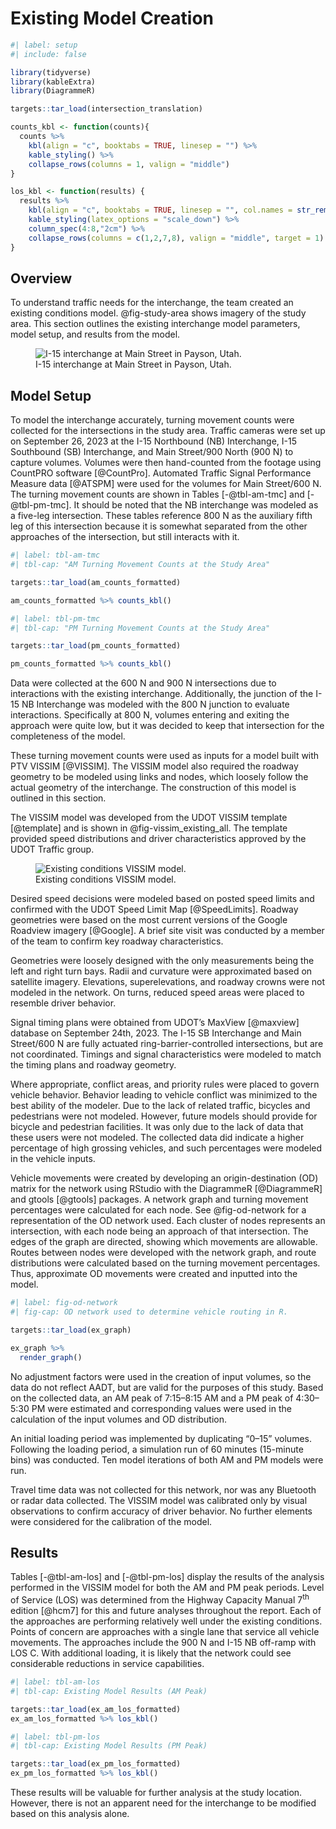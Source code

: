 # Existing Model Creation

```r
#| label: setup
#| include: false

library(tidyverse)
library(kableExtra)
library(DiagrammeR)

targets::tar_load(intersection_translation)

counts_kbl <- function(counts){
  counts %>% 
    kbl(align = "c", booktabs = TRUE, linesep = "") %>% 
    kable_styling() %>% 
    collapse_rows(columns = 1, valign = "middle")
}

los_kbl <- function(results) {
  results %>% 
    kbl(align = "c", booktabs = TRUE, linesep = "", col.names = str_remove(names(.), "_.*")) %>% 
    kable_styling(latex_options = "scale_down") %>%
    column_spec(4:8,"2cm") %>% 
    collapse_rows(columns = c(1,2,7,8), valign = "middle", target = 1)
}
```

## Overview

To understand traffic needs for the interchange, the team created an existing conditions model.
@fig-study-area shows imagery of the study area.
This section outlines the existing interchange model parameters, model setup, and results from the model.

![I-15 interchange at Main Street in Payson, Utah.](figures/study_area.png){#fig-study-area}

## Model Setup

To model the interchange accurately, turning movement counts were collected for the intersections in the study area.
Traffic cameras were set up on September 26, 2023 at the I-15 Northbound (NB) Interchange, I-15 Southbound (SB) Interchange, and Main Street/900 North (900 N) to capture volumes.
Volumes were then hand-counted from the footage using CountPRO software [@CountPro].
Automated Traffic Signal Performance Measure data [@ATSPM] were used for the volumes for Main Street/600 N. The turning movement counts are shown in Tables [-@tbl-am-tmc] and [-@tbl-pm-tmc].
It should be noted that the NB interchange was modeled as a five-leg intersection.
These tables reference 800 N as the auxiliary fifth leg of this intersection because it is somewhat separated from the other approaches of the intersection, but still interacts with it.

```r
#| label: tbl-am-tmc
#| tbl-cap: "AM Turning Movement Counts at the Study Area"

targets::tar_load(am_counts_formatted)

am_counts_formatted %>% counts_kbl()
```

```r
#| label: tbl-pm-tmc
#| tbl-cap: "PM Turning Movement Counts at the Study Area"

targets::tar_load(pm_counts_formatted)

pm_counts_formatted %>% counts_kbl()
```

Data were collected at the 600 N and 900 N intersections due to interactions with the existing interchange.
Additionally, the junction of the I-15 NB Interchange was modeled with the 800 N junction to evaluate interactions.
Specifically at 800 N, volumes entering and exiting the approach were quite low, but it was decided to keep that intersection for the completeness of the model.

These turning movement counts were used as inputs for a model built with PTV VISSIM [@VISSIM].
The VISSIM model also required the roadway geometry to be modeled using links and nodes, which loosely follow the actual geometry of the interchange.
The construction of this model is outlined in this section.

The VISSIM model was developed from the UDOT VISSIM template [@template] and is shown in @fig-vissim_existing_all.
The template provided speed distributions and driver characteristics approved by the UDOT Traffic group.

![Existing conditions VISSIM model.](figures/existing/everythinge.png){#fig-vissim_existing_all}

Desired speed decisions were modeled based on posted speed limits and confirmed with the UDOT Speed Limit Map [@SpeedLimits].
Roadway geometries were based on the most current versions of the Google Roadview imagery [@Google].
A brief site visit was conducted by a member of the team to confirm key roadway characteristics.

Geometries were loosely designed with the only measurements being the left and right turn bays.
Radii and curvature were approximated based on satellite imagery.
Elevations, superelevations, and roadway crowns were not modeled in the network.
On turns, reduced speed areas were placed to resemble driver behavior.

Signal timing plans were obtained from UDOT's MaxView [@maxview] database on September 24th, 2023.
The I-15 SB Interchange and Main Street/600 N are fully actuated ring-barrier-controlled intersections, but are not coordinated.
Timings and signal characteristics were modeled to match the timing plans and roadway geometry.

Where appropriate, conflict areas, and priority rules were placed to govern vehicle behavior.
Behavior leading to vehicle conflict was minimized to the best ability of the modeler.
Due to the lack of related traffic, bicycles and pedestrians were not modeled.
However, future models should provide for bicycle and pedestrian facilities.
It was only due to the lack of data that these users were not modeled.
The collected data did indicate a higher percentage of high grossing vehicles, and such percentages were modeled in the vehicle inputs.
<!-- Due to the limited collected data, over calibration was avoided by preventing elevated levels of detail in the model. -->

Vehicle movements were created by developing an origin-destination (OD) matrix for the network using RStudio with the DiagrammeR [@DiagrammeR] and gtools [@gtools] packages.
A network graph and turning movement percentages were calculated for each node.
See @fig-od-network for a representation of the OD network used.
Each cluster of nodes represents an intersection, with each node being an approach of that intersection.
The edges of the graph are directed, showing which movements are allowable.
Routes between nodes were developed with the network graph, and route distributions were calculated based on the turning movement percentages.
Thus, approximate OD movements were created and inputted into the model.


```r
#| label: fig-od-network
#| fig-cap: OD network used to determine vehicle routing in R.

targets::tar_load(ex_graph)

ex_graph %>% 
  render_graph()
```

No adjustment factors were used in the creation of input volumes, so the data do not reflect AADT, but are valid for the purposes of this study.
Based on the collected data, an AM peak of 7:15--8:15 AM and a PM peak of 4:30--5:30 PM were estimated and corresponding values were used in the calculation of the input volumes and OD distribution.

An initial loading period was implemented by duplicating "0--15" volumes.
Following the loading period, a simulation run of 60 minutes (15-minute bins) was conducted.
Ten model iterations of both AM and PM models were run.

Travel time data was not collected for this network, nor was any Bluetooth or radar data collected.
The VISSIM model was calibrated only by visual observations to confirm accuracy of driver behavior.
No further elements were considered for the calibration of the model.

## Results

Tables [-@tbl-am-los] and [-@tbl-pm-los] display the results of the analysis performed in the VISSIM model for both the AM
and PM
peak periods.
Level of Service (LOS) was determined from the Highway Capacity Manual 7^th^ edition [@hcm7] for this and future analyses throughout the report.
Each of the approaches are performing relatively well under the existing conditions.
Points of concern are approaches with a single lane that service all vehicle movements.
The approaches include the 900 N and I-15 NB off-ramp with LOS C. With additional loading, it is likely that the network could see considerable reductions in service capabilities.

```r
#| label: tbl-am-los
#| tbl-cap: Existing Model Results (AM Peak)

targets::tar_load(ex_am_los_formatted)
ex_am_los_formatted %>% los_kbl()
```

```r
#| label: tbl-pm-los
#| tbl-cap: Existing Model Results (PM Peak)

targets::tar_load(ex_pm_los_formatted)
ex_pm_los_formatted %>% los_kbl()
```

These results will be valuable for further analysis at the study location.
However, there is not an apparent need for the interchange to be modified based on this analysis alone.
